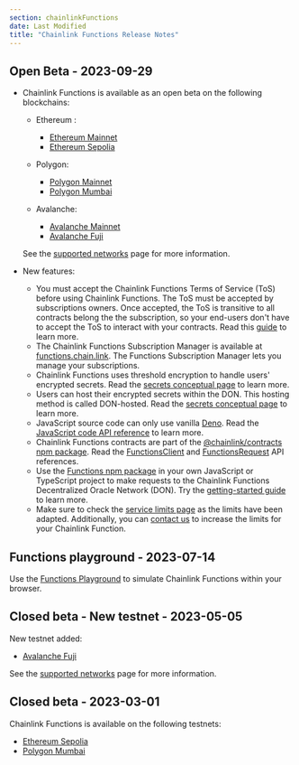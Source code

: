 ```yaml
---
section: chainlinkFunctions
date: Last Modified
title: "Chainlink Functions Release Notes"
---
```



## Open Beta - 2023-09-29

- Chainlink Functions is available as an open beta on the following blockchains:

  - Ethereum :

    - [Ethereum Mainnet](/chainlink-functions/supported-networks#ethereum-mainnet)
    - [Ethereum Sepolia](/chainlink-functions/supported-networks#sepolia-testnet)

  - Polygon:

    - [Polygon Mainnet](/chainlink-functions/supported-networks#polygon-mainnet)
    - [Polygon Mumbai](/chainlink-functions/supported-networks#mumbai-testnet)

  - Avalanche:
    - [Avalanche Mainnet](/chainlink-functions/supported-networks#avalanche-mainnet)
    - [Avalanche Fuji](/chainlink-functions/supported-networks#avalanche-fuji-testnet)

  See the [supported networks](/chainlink-functions/supported-networks) page for more information.

- New features:
  - You must accept the Chainlink Functions Terms of Service (ToS) before using Chainlink Functions. The ToS must be accepted by subscriptions owners. Once accepted, the ToS is transitive to all contracts belong the the subscription, so your end-users don't have to accept the ToS to interact with your contracts. Read this [guide](/chainlink-functions/resources/subscriptions#create-a-subscription) to learn more.
  - The Chainlink Functions Subscription Manager is available at [functions.chain.link](https://functions.chain.link/). The Functions Subscription Manager lets you manage your subscriptions.
  - Chainlink Functions uses threshold encryption to handle users' encrypted secrets. Read the [secrets conceptual page](/chainlink-functions/resources/secrets) to learn more.
  - Users can host their encrypted secrets within the DON. This hosting method is called DON-hosted. Read the [secrets conceptual page](/chainlink-functions/resources/secrets) to learn more.
  - JavaScript source code can only use vanilla [Deno](https://deno.land/). Read the [JavaScript code API reference](/chainlink-functions/api-reference/javascript-source) to learn more.
  - Chainlink Functions contracts are part of the [@chainlink/contracts npm package](https://www.npmjs.com/package/@chainlink/contracts). Read the [FunctionsClient](/chainlink-functions/api-reference/functions-client) and [FunctionsRequest](/chainlink-functions/api-reference/functions-request) API references.
  - Use the [Functions npm package](https://www.npmjs.com/package/@chainlink/functions-toolkit) in your own JavaScript or TypeScript project to make requests to the Chainlink Functions Decentralized Oracle Network (DON). Try the [getting-started guide](/chainlink-functions/getting-started) to learn more.
  - Make sure to check the [service limits page](/chainlink-functions/resources/service-limits) as the limits have been adapted. Additionally, you can [contact us](https://chain.link/contact?v=Integrate%20Functions) to increase the limits for your Chainlink Function.

## Functions playground - 2023-07-14

Use the [Functions Playground](https://functions.chain.link/playground) to simulate Chainlink Functions within your browser.

## Closed beta - New testnet - 2023-05-05

New testnet added:

- [Avalanche Fuji](/chainlink-functions/supported-networks#avalanche-fuji-testnet)

See the [supported networks](/chainlink-functions/supported-networks) page for more information.

## Closed beta - 2023-03-01

Chainlink Functions is available on the following testnets:

- [Ethereum Sepolia](/chainlink-functions/supported-networks#sepolia-testnet)
- [Polygon Mumbai](/chainlink-functions/supported-networks#mumbai-testnet)
